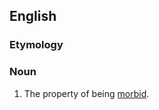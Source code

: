 ==English==

===Etymology===
{{suffix|en|morbid|ness}}

===Noun===
{{en-noun|~|es}}

# The property of being [[morbid]].